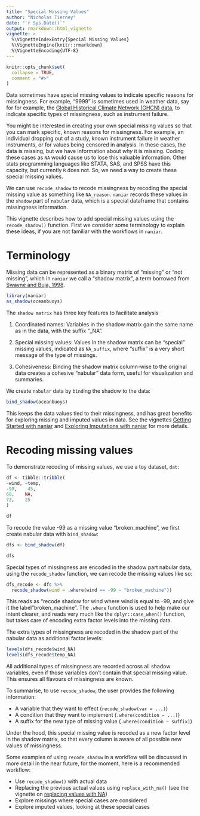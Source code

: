 ```yaml
---
title: "Special Missing Values"
author: "Nicholas Tierney"
date: "`r Sys.Date()`"
output: rmarkdown::html_vignette
vignette: >
  %\VignetteIndexEntry{Special Missing Values}
  %\VignetteEngine{knitr::rmarkdown}
  %\VignetteEncoding{UTF-8}
---
```


```r
knitr::opts_chunk$set(
  collapse = TRUE,
  comment = "#>"
)
```

Data sometimes have special missing values to indicate specific reasons for missingness. For example, "9999" is sometimes used in weather data, say for for example, the [Global Historical Climate Network (GHCN) data](https://www.ncei.noaa.gov/products/land-based-station/global-historical-climatology-network-daily), to indicate specific types of missingness, such as instrument failure.

You might be interested in creating your own special missing values so that you can mark specific, known reasons for missingness. For example, an individual dropping out of a study, known instrument failure in weather instruments, or for values being censored in analysis. In these cases, the data is missing, but we have information about _why_ it is missing. Coding these cases as `NA` would cause us to lose this valuable information. Other stats programming languages like STATA, SAS, and SPSS have this capacity, but currently `R` does not. So, we need a way to create these special missing values.

We can use `recode_shadow` to recode missingness by recoding the special missing value as something like `NA_reason`. `naniar` records these values in the `shadow` part of `nabular` data, which is a special dataframe that contains missingness information. 

This vignette describes how to add special missing values using the
`recode_shadow()` function. First we consider some terminology to explain these ideas, if you are not familiar with the workflows in `naniar`.

# Terminology

Missing data can be represented as a binary matrix of "missing" or "not missing", which in `naniar` we call a "shadow matrix", a term borrowed from [Swayne and Buja, 1998](https://www.researchgate.net/publication/2758672_Missing_Data_in_Interactive_High-Dimensional_Data_Visualization).

```r
library(naniar)
as_shadow(oceanbuoys)
```

The `shadow matrix` has three key features to facilitate analysis

1. Coordinated names: Variables in the shadow matrix gain the same name as in the data, with the suffix "_NA".

2. Special missing values: Values in the shadow matrix can be "special" missing values, indicated as `NA_suffix`, where "suffix" is a very short message of the type of missings.

3. Cohesiveness: Binding the shadow matrix column-wise to the original data creates a cohesive "nabular" data form, useful for visualization and summaries.

We create `nabular` data by `bind`ing the shadow to the data:

```r
bind_shadow(oceanbuoys)
```

This keeps the data values tied to their missingness, and has great benefits for exploring missing and imputed values in data. See the vignettes [Getting Started with naniar](http://naniar.njtierney.com/articles/getting-started-w-naniar.html) and [Exploring Imputations with naniar](http://naniar.njtierney.com/articles/exploring-imputed-values.html) for more details.

# Recoding missing values

To demonstrate recoding of missing values, we use a toy dataset, `dat`:

```r
df <- tibble::tribble(
~wind, ~temp,
-99,    45,
68,    NA,
72,    25
)

df
```

To recode the value -99 as a missing value "broken_machine", we first create nabular data with `bind_shadow`:

```r

dfs <- bind_shadow(df)

dfs
```

Special types of missingness are encoded in the shadow part nabular data, using the `recode_shadow` function, we can recode the missing values like so:

```r
dfs_recode <- dfs %>% 
  recode_shadow(wind = .where(wind == -99 ~ "broken_machine"))
```

This reads as "recode shadow for wind where wind is equal to -99, and give it the label "broken_machine". The `.where` function is used to help make our intent clearer, and reads very much like the `dplyr::case_when()` function, but takes care of encoding extra factor levels into the missing data.

The extra types of missingness are recoded in the shadow part of the nabular data as additional factor levels:

```r
levels(dfs_recode$wind_NA)
levels(dfs_recode$temp_NA)
```

All additional types of missingness are recorded across all shadow variables, even if those variables don't contain that special missing value. This ensures all flavours of missingness are known.

To summarise, to use `recode_shadow`, the user provides the following information:

* A variable that they want to effect (`recode_shadow(var = ...)`)
* A condition that they want to implement (`.where(condition ~ ...)`)
* A suffix for the new type of missing value (`.where(condition ~ suffix)`)

Under the hood, this special missing value is recoded as a new factor level in the shadow matrix, so that every column is aware of all possible new values of missingness.

Some examples of using `recode_shadow` in a workflow will be discussed in more detail in the near future, for the moment, here is a recommended workflow:

* Use `recode_shadow()` with actual data
* Replacing the previous actual values using `replace_with_na()` (see the vignette on [replacing values with NA](http://naniar.njtierney.com/articles/replace-with-na.html))
* Explore missings where special cases are considered
* Explore imputed values, looking at these special cases
